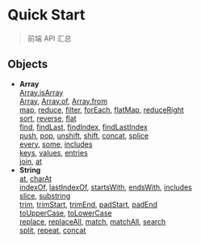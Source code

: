 # Quick Start
> 前端 API 汇总
## Objects
- **Array**\
[Array.isArray](/objects/array#isarray)\
[Array](/objects/array#array),
[Array.of](/objects/array#of),
[Array.from](/objects/array#from)\
[map](/objects/array#map),
[reduce](/objects/array#reduce),
[filter](/objects/array#filter),
[forEach](/objects/array#foreach),
[flatMap](/objects/array#flatmap),
[reduceRight](/objects/array#reduceright)\
[sort](/objects/array#sort),
[reverse](/objects/array#reverse),
[flat](/objects/array#flat)\
[find](/objects/array#find),
[findLast](/objects/array#findlast),
[findIndex](/objects/array#findindex),
[findLastIndex](/objects/array#findlastindex)\
[push](/objects/array#push),
[pop](/objects/array#pop),
[unshift](/objects/array#unshift),
[shift](/objects/array#shift),
[concat](/objects/array#concat),
[splice](/objects/array#splice)\
[every](/objects/array#every),
[some](/objects/array#some),
[includes](/objects/array#includes)\
[keys](/objects/array#keys),
[values](/objects/array#values),
[entries](/objects/array#entries)\
[join](/objects/array#join),
[at](/objects/array#at)
- **String**\
[at](/objects/string#at),
[charAt](/objects/string#charat)\
[indexOf](/objects/string#indexof),
[lastIndexOf](/objects/string#lastindexof),
[startsWith](/objects/string#startswith),
[endsWith](/objects/string#endswith),
[includes](/objects/string#includes)\
[slice](/objects/string#slice),
[substring](/objects/string#substring)\
[trim](/objects/string#trim),
[trimStart](/objects/string#trimstart),
[trimEnd](/objects/string#trimend),
[padStart](/objects/string#padstart),
[padEnd](/objects/string#padend)\
[toUpperCase](/objects/string#touppercase),
[toLowerCase](/objects/string#tolowercase)\
[replace](/objects/string#replace),
[replaceAll](/objects/string#replaceall),
[match](/objects/string#match),
[matchAll](/objects/string#matchall),
[search](/objects/string#search)\
[split](/objects/string#split),
[repeat](/objects/string#repeat),
[concat](/objects/string#concat)

